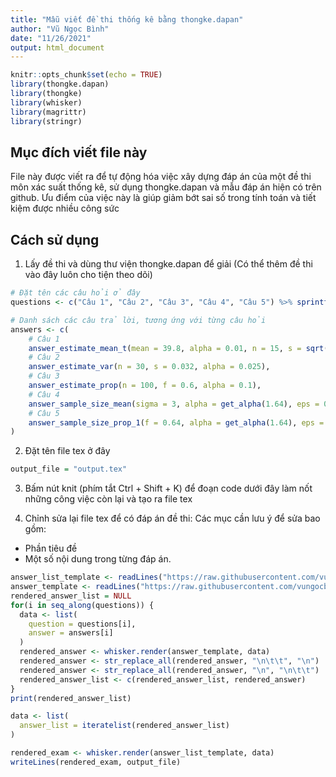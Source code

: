 ```yaml
---
title: "Mẫu viết đề thi thống kê bằng thongke.dapan"
author: "Vũ Ngọc Bình"
date: "11/26/2021"
output: html_document
---
```


```r
knitr::opts_chunk$set(echo = TRUE)
library(thongke.dapan)
library(thongke)
library(whisker)
library(magrittr)
library(stringr)
```

## Mục đích viết file này

File này được viết ra để tự động hóa việc xây dựng đáp án của một đề thi môn xác suất thống kê, sử dụng thongke.dapan và mẫu đáp án hiện có trên github. Ưu điểm của việc này là giúp giảm bớt sai số trong tính toán và tiết kiệm được nhiều công sức

## Cách sử dụng

1. Lấy đề thi và dùng thư viện thongke.dapan để giải (Có thể thêm đề thi vào đây luôn cho tiện theo dõi)
```r
# Đặt tên các câu hỏi ở đây
questions <- c("Câu 1", "Câu 2", "Câu 3", "Câu 4", "Câu 5") %>% sprintf("\\textbf{%s}", .)

# Danh sách các câu trả lời, tương ứng với từng câu hỏi
answers <- c(
    # Câu 1
    answer_estimate_mean_t(mean = 39.8, alpha = 0.01, n = 15, s = sqrt(0.144)),
    # Câu 2
    answer_estimate_var(n = 30, s = 0.032, alpha = 0.025),
    # Câu 3
    answer_estimate_prop(n = 100, f = 0.6, alpha = 0.1),
    # Câu 4
    answer_sample_size_mean(sigma = 3, alpha = get_alpha(1.64), eps = 0.5),
    # Câu 5
    answer_sample_size_prop_1(f = 0.64, alpha = get_alpha(1.64), eps = 0.02)
)
```

2. Đặt tên file tex ở đây
```r
output_file = "output.tex"
```
3. Bấm nút knit (phím tắt Ctrl + Shift + K) để đoạn code dưới đây làm nốt những công việc còn lại và tạo ra file tex

4. Chỉnh sửa lại file tex để có đáp án đề thi: Các mục cần lưu ý để sửa bao gồm:
  - Phần tiêu đề
  - Một số nội dung trong từng đáp án.
```r
answer_list_template <- readLines("https://raw.githubusercontent.com/vungocbinh2009/latex-lesson-plan-template/master/thongke-answer-template/answer_list_template.mustache")
answer_template <- readLines("https://raw.githubusercontent.com/vungocbinh2009/latex-lesson-plan-template/master/thongke-answer-template/answer_template.mustache")
rendered_answer_list = NULL
for(i in seq_along(questions)) {
  data <- list(
    question = questions[i],
    answer = answers[i]
  )
  rendered_answer <- whisker.render(answer_template, data)
  rendered_answer <- str_replace_all(rendered_answer, "\n\t\t", "\n")
  rendered_answer <- str_replace_all(rendered_answer, "\n", "\n\t\t")
  rendered_answer_list <- c(rendered_answer_list, rendered_answer)
}
print(rendered_answer_list)

data <- list(
  answer_list = iteratelist(rendered_answer_list)
)

rendered_exam <- whisker.render(answer_list_template, data)
writeLines(rendered_exam, output_file)
```



